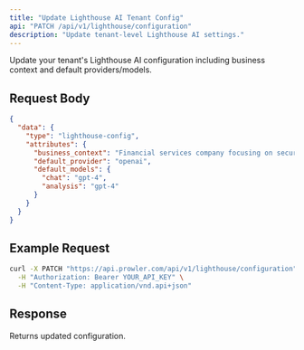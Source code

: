 ```yaml
---
title: "Update Lighthouse AI Tenant Config"
api: "PATCH /api/v1/lighthouse/configuration"
description: "Update tenant-level Lighthouse AI settings."
---
```


Update your tenant's Lighthouse AI configuration including business context and default providers/models.

## Request Body

```json
{
  "data": {
    "type": "lighthouse-config",
    "attributes": {
      "business_context": "Financial services company focusing on security and compliance",
      "default_provider": "openai",
      "default_models": {
        "chat": "gpt-4",
        "analysis": "gpt-4"
      }
    }
  }
}
```

## Example Request

```bash
curl -X PATCH "https://api.prowler.com/api/v1/lighthouse/configuration" \
  -H "Authorization: Bearer YOUR_API_KEY" \
  -H "Content-Type: application/vnd.api+json"
```

## Response

Returns updated configuration.
